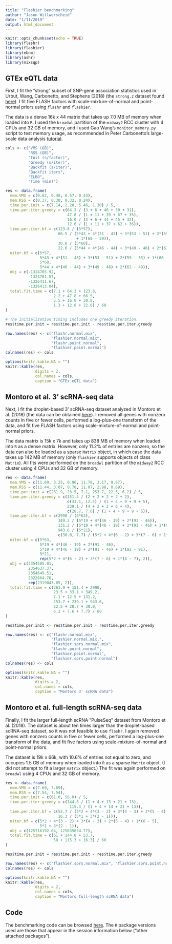 ```yaml
---
title: "Flashier benchmarking"
author: "Jason Willwerscheid"
date: "1/11/2019"
output: html_document
---
```


```r
knitr::opts_chunk$set(echo = TRUE)
library(flashr)
library(flashier)
library(ebnm)
library(ashr)
library(mixsqp)
```

## GTEx eQTL data

First, I fit the "strong" subset of SNP-gene association statistics used in Urbut, Wang, Carbonetto, and Stephens (2018) (the `strong.z` dataset found [here](https://stephenslab.github.io/gtexresults/gtexdata.html)). I fit five FLASH factors with scale-mixture-of-normal and point-normal priors using `flashr` and  `flashier`.

The data is a dense 16k x 44 matrix that takes up 7.0 MB of memory when loaded into `R`. I used the `broadwl` partition of the `midway2` RCC cluster with 4 CPUs and 32 GB of memory, and I used Gao Wang's `monitor_memory.py` script to test memory usage, as recommended in Peter Carbonetto's large-scale data analysis [tutorial](https://github.com/pcarbo/R-survival-large-scale).

```r
cols <- c("VMS (GB)",
          "RSS (GB)",
          "Init (s/factor)",
          "Greedy (s/iter)",
          "Backfit (s/iter)",
          "Backfit iters",
          "ELBO",
          "Time (min)")

res <- data.frame(
  mem.VMS = c(0.62, 0.48, 0.57, 0.43),
  mem.RSS = c(0.37, 0.30, 0.32, 0.24),
  time.per.init = c(7.14, 2.20, 5.46, 1.30) / 5,
  time.per.iter.greedy = c(64.3 / (3 + 6 + 46 + 50 + 31), 
                           47.8 / (1 + 11 + 39 + 67 + 35),
                           16.0 / (3 + 6 + 44 + 45 + 32),
                           12.6 / (1 + 11 + 37 + 62 + 36)),
  time.per.iter.bf = c(123.8 / (5*57),
                       66.5 / (5*43 + 4*(51 - 43) + 3*(53 - 51) + 2*(59 - 53) 
                               + 1*(60 - 59)),
                       30.8 / (5*60),
                       22.6 / (5*44 + 4*(46 - 44) + 3*(49 - 46) + 2*(62 - 49))),
  niter.bf = c(5*57, 
               5*43 + 4*(51 - 43) + 3*(53 - 51) + 2*(59 - 53) + 1*(60 - 59),
               5*60, 
               5*44 + 4*(46 - 44) + 3*(49 - 46) + 2*(62 - 49)),
  obj = c(-1324705.92,
          -1324701.57,
          -1326411.67,
          -1326413.04),
  total.fit.time = c(7.1 + 64.3 + 123.8, 
                     2.2 + 47.8 + 66.5, 
                     5.5 + 16.0 + 30.8, 
                     1.3 + 12.6 + 22.6) / 60
)

# The initialization timing includes one greedy iteration.
res$time.per.init = res$time.per.init - res$time.per.iter.greedy

row.names(res) <- c("flashr.normal.mix", 
                    "flashier.normal.mix", 
                    "flashr.point.normal", 
                    "flashier.point.normal")
colnames(res) <- cols

options(knitr.kable.NA = "")
knitr::kable(res, 
             digits = 2, 
             col.names = cols,
             caption = "GTEx eQTL data")
```

## Montoro et al. 3' scRNA-seq data

Next, I fit the droplet-based 3' scRNA-seq dataset analyzed in Montoro et al. (2018) (the data can be obtained [here](https://www.ncbi.nlm.nih.gov/geo/query/acc.cgi?acc=GSE103354)). I removed all genes with nonzero counts in five or fewer cells, performed a log-plus-one transform of the data, and fit five FLASH factors using scale-mixture-of-normal and point-normal priors. 

The data matrix is 15k x 7k and takes up 838 MB of memory when loaded into `R` as a dense matrix. However, only 11.2% of entries are nonzero, so the data can also be loaded as a sparse `Matrix` object, in which case the data takes up 142 MB of memory (only `flashier` supports objects of class `Matrix`). All fits were performed on the `broadwl` partition of the `midway2` RCC cluster using 4 CPUs and 32 GB of memory.

```r
res <- data.frame(
  mem.VMS = c(11.69, 3.25, 0.96, 11.78, 3.17, 0.87),
  mem.RSS = c(11.44, 3.07, 0.78, 11.07, 2.98, 0.69),
  time.per.init = c(261.9, 23.5, 7.1, 253.7, 22.5, 6.2) / 5,
  time.per.iter.greedy = c(151.4 / (2 + 2 + 2 + 2 + 2),
                           c(33.1, 12.5) / (1 + 4 + 9 + 9 + 5),
                           239.1 / (4 + 2 + 2 + 6 + 4),
                           c(28.7, 7.6) / (1 + 4 + 9 + 9 + 5)),
  time.per.iter.bf = c(2990 / (5*63),
                       349.2 / (5*19 + 4*(46 - 19) + 2*(91 - 46)),
                       131.2 / (5*19 + 4*(46 - 19) + 2*(91 - 46) + 1*(92 - 91)),
                       943.6 / (5*21),
                       c(30.0, 7.7) / (5*2 + 4*(6 - 2) + 3*(7 - 6) + 1*(8 - 7))),
  niter.bf = c(5*63, 
               5*19 + 4*(46 - 19) + 2*(91 - 46),
               5*19 + 4*(46 - 19) + 2*(91 - 46) + 1*(92 - 91),
               5*21, 
               rep(5*2 + 4*(6 - 2) + 3*(7 - 6) + 1*(8 - 7), 2)),
  obj = c(2354585.01,
          2354637.37,
          2354649.51, 
          2322664.76, 
          rep(2319043.85, 2)),
  total.fit.time = c(261.9 + 151.4 + 2990, 
                     23.5 + 33.1 + 349.2, 
                     7.1 + 12.5 + 131.2, 
                     253.7 + 239.1 + 943.6, 
                     22.5 + 28.7 + 30.0,
                     6.2 + 7.6 + 7.7) / 60
)

res$time.per.init <- res$time.per.init - res$time.per.iter.greedy

row.names(res) <- c("flashr.normal.mix", 
                    "flashier.normal.mix.", 
                    "flashier.sprs.normal.mix",
                    "flashr.point.normal",
                    "flashier.point.normal",
                    "flashier.sprs.point.normal")
colnames(res) <- cols

options(knitr.kable.NA = "")
knitr::kable(res, 
             digits = 2, 
             col.names = cols,
             caption = "Montoro 3' scRNA data")
```

## Montoro et al. full-length scRNA-seq data

Finally, I fit the larger full-length scRNA "PulseSeq" dataset from Montoro et al. (2018). The dataset is about ten times larger than the droplet-based scRNA-seq dataset, so it was not feasible to use `flashr`. I again removed genes with nonzero counts in five or fewer cells, performed a log-plus-one transform of the data, and fit five factors using scale-mixture-of-normal and point-normal priors. 

The dataset is 19k x 66k, with 10.6% of entries not equal to zero, and occupies 1.5 GB of memory when loaded into `R` as a sparse `Matrix` object. (I did not attempt to fit a larger `matrix` object.) The fit was again performed on `broadwl` using 4 CPUs and 32 GB of memory.

```r
res <- data.frame(
  mem.VMS = c(7.69, 7.69),
  mem.RSS = c(7.54, 7.54),
  time.per.init = c(61.0, 58.0) / 5,
  time.per.iter.greedy = c(144.8 / (1 + 4 + 13 + 21 + 13), 
                            115.3 / (1 + 4 + 14 + 21 + 13)),
  time.per.iter.bf = c(53.7 / (5*2 + 4*(3 - 2) + 3*(4 - 3) + 2*(5 - 4) + 1*(6 - 5)), 
                       16.3 / (5*1 + 3*(2 - 1))),
  niter.bf = c(5*2 + 4*(3 - 2) + 3*(4 - 3) + 2*(5 - 4) + 1*(6 - 5), 
               5*1 + 3*(2 - 1)),
  obj = c(125716192.04, 125635634.77),
  total.fit.time = c(61 + 144.8 + 53.7,
                     58 + 115.3 + 16.3) / 60
)

res$time.per.init = res$time.per.init - res$time.per.iter.greedy

row.names(res) <- c("flashier.sprs.normal.mix", "flashier.sprs.point.normal")
colnames(res) <- cols

options(knitr.kable.NA = "")
knitr::kable(res, 
             digits = 2, 
             col.names = cols,
             caption = "Montoro full-length scRNA data")
```

## Code

The benchmarking code can be browsed [here](https://github.com/willwerscheid/FLASHvestigations/tree/master/code/flashier_bench). The `R` package versions used are those that appear in the session information below ("other attached packages").
